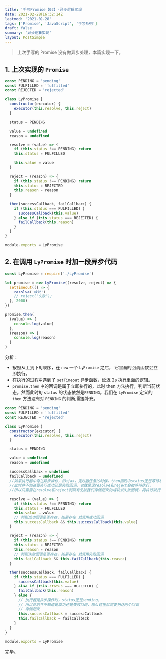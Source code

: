 ```yaml
---
title: '手写Promise【02】-异步逻辑实现'
date: 2021-02-28T16:32:14Z
lastmod: '2021-02-28'
tags: ['Promise', 'JavaScript', '手写系列']
draft: false
summary: '异步逻辑实现'
layout: PostSimple
---
```


> 上次手写的 Promise 没有做异步处理，本篇实现一下。

## 1. 上次实现的 `Promise`

```javascript
const PENDING = 'pending'
const FULFILLED = 'fulfilled'
const REJECTED = 'rejected'

class LyPromise {
  constructor(executor) {
    executor(this.resolve, this.reject)
  }

  status = PENDING

  value = undefined
  reason = undefined

  resolve = (value) => {
    if (this.status !== PENDING) return
    this.status = FULFILLED

    this.value = value
  }

  reject = (reason) => {
    if (this.status !== PENDING) return
    this.status = REJECTED
    this.reason = reason
  }

  then(successCallback, failCallback) {
    if (this.status === FULFILLED) {
      successCallback(this.value)
    } else if (this.status === REJECTED) {
      failCallback(this.reason)
    }
  }
}

module.exports = LyPromise
```

## 2. 在调用 `LyPromise` 时加一段异步代码

```javascript
const LyPromise = require('./LyPromise')

let promise = new LyPromise((resolve, reject) => {
  setTimeout(() => {
    resolve('成功')
    // reject("失败");
  }, 2000)
})

promise.then(
  (value) => {
    console.log(value)
  },
  (reason) => {
    console.log(reason)
  }
)
```

分析：

- 按照从上到下的顺序，在 `new` 一个 `LyPromise` 之后， 它里面的回调函数会立即执行。
- 在执行的过程中遇到了 `setTimeout` 异步函数，延迟 2s 执行里面的逻辑。
- `promise.then` 中的回调是属于立即执行的，此时 then 方法执行，判断当前状态。然而此时的 `status` 的状态依然是`PENDING`。我们在 `LyPromise` 定义的 `then` 方法没有对 `PENDING` 的判断,需要补充。

```javascript {15-19, 25-26, 33-35, 45-49} showLineNumbers
const PENDING = 'pending'
const FULFILLED = 'fulfilled'
const REJECTED = 'rejected'

class LyPromise {
  constructor(executor) {
    executor(this.resolve, this.reject)
  }

  status = PENDING

  value = undefined
  reason = undefined

  successCallback = undefined
  failCallback = undefined
  //如果执行器中存在异步操作，如ajax，定时器任务的时候，then函数中status还是等待状态，
  //此时并不知道要执行成功还是失败回调，也就是说resolve和reject会被等待执行，
  //所以只需要在resolve和reject判断有无被我们存储起来的成功或失败回调，再执行就行

  resolve = (value) => {
    if (this.status !== PENDING) return
    this.status = FULFILLED
    this.value = value
    // 判断成功回调是否存在，如果存在 就调用成功回调
    this.successCallback && this.successCallback(this.value)
  }

  reject = (reason) => {
    if (this.status !== PENDING) return
    this.status = REJECTED
    this.reason = reason
    // 判断失败回调是否存在，如果存在 就调用失败回调
    this.failCallback && this.failCallback(this.reason)
  }

  then(successCallback, failCallback) {
    if (this.status === FULFILLED) {
      successCallback(this.value)
    } else if (this.status === REJECTED) {
      failCallback(this.reason)
    } else {
      // 执行器是异步操作时，status还是pending，
      // 所以此时并不知道是成功还是失败回调，那么这里就需要把这两个回调
      // 存储起来
      this.successCallback = successCallback
      this.failCallback = failCallback
    }
  }
}

module.exports = LyPromise
```

完毕。
